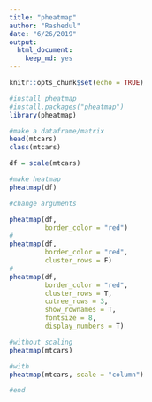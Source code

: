 ```yaml
---
title: "pheatmap"
author: "Rashedul"
date: "6/26/2019"
output: 
  html_document: 
    keep_md: yes
---
```


```r
knitr::opts_chunk$set(echo = TRUE)
```

```r
#install pheatmap
#install.packages("pheatmap")
library(pheatmap)

#make a dataframe/matrix
head(mtcars)
class(mtcars)

df = scale(mtcars)

#make heatmap
pheatmap(df)

#change arguments

pheatmap(df, 
         border_color = "red")
#
pheatmap(df, 
         border_color = "red",
         cluster_rows = F)
#
pheatmap(df, 
         border_color = "red",
         cluster_rows = T,
         cutree_rows = 3,
         show_rownames = T,
         fontsize = 8,
         display_numbers = T)

#without scaling
pheatmap(mtcars)

#with
pheatmap(mtcars, scale = "column")

#end
```


